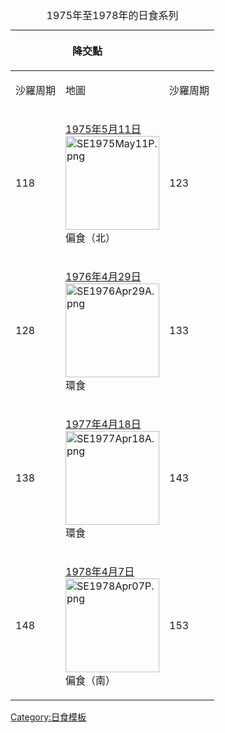 {{Lunar year eclipse set info}}
{|  class=wikitable 
|+ 1975年至1978年的日食系列
!colspan=2|降交點
|rowspan=8|&nbsp;
!colspan=2|升交點
|- style="text-align:center;"
!沙羅周期||地圖
!沙羅周期||地圖
|- style="text-align:center;"
|118||[[1975年5月11日日食|1975年5月11日]]<BR>[[File:SE1975May11P.png|150px]]<BR>偏食（北）
|123||[[1975年11月3日日食|1975年11月3日]]<BR>[[File:SE1975Nov03P.png|150px]]<BR>偏食（南）
|- style="text-align:center;"
|128||[[1976年4月29日日食|1976年4月29日]]<BR>[[File:SE1976Apr29A.png|150px]]<BR>環食
|133||[[1976年10月23日日食|1976年10月23日]]<BR>[[File:SE1976Oct23T.png|150px]]<BR>全食
|- style="text-align:center;"
|138||[[1977年4月18日日食|1977年4月18日]]<BR>[[File:SE1977Apr18A.png|150px]]<BR>環食
|143||[[1977年10月12日日食|1977年10月12日]]<BR>[[File:SE1977Oct12T.png|150px]]<BR>全食
|- style="text-align:center;"
|148||[[1978年4月7日日食|1978年4月7日]]<BR>[[File:SE1978Apr07P.png|150px]]<BR>偏食（南）
|153||[[1978年10月2日日食|1978年10月2日]]<BR>[[File:SE1978Oct02P.png|150px]]<BR>偏食（北）
|}<noinclude>
[[Category:日食模板]]
</noinclude>